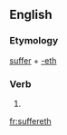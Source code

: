 ==English==

===Etymology===
[[suffer]] + [[-eth]]

===Verb===
{{head|en|verb form}}

# {{en-archaic third-person singular of|suffer}}

[[fr:suffereth]]